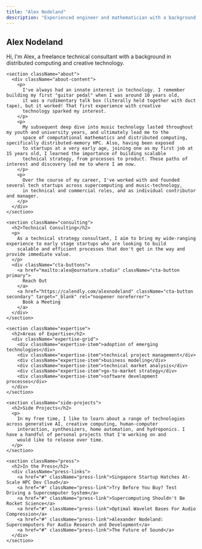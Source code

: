 ```yaml
---
title: "Alex Nodeland"
description: "Experienced engineer and mathematician with a background in distributed computing and creative technology"
---
```



<Layout>
  <SEO title="Home" />
  <div className="home">
    <section className="hero">
      <h1>Alex Nodeland</h1>
      <p className="hero-subtitle">
        Hi, I'm Alex, a freelance technical consultant with a background in distributed computing and creative technology.
      </p>
    </section>

    <section className="about">
      <div className="about-content">
        <p>
          I've always had an innate interest in technology. I remember building my first "guitar pedal" when I was around 10 years old, 
          it was a rudimentary talk box (literally held together with duct tape), but it worked! That first experience with creative 
          technology sparked my interest.
        </p>
        <p>
          My subsequent deep dive into music technology lasted throughout my youth and university years, and ultimately lead me to the 
          space of computational mathematics and distributed computing, specifically distributed-memory HPC. Also, having been exposed 
          to startups at a very early age, joining one as my first job at 15 years old, I learned the importance of building scalable 
          technical strategy, from processes to product. These paths of interest and discovery led me to where I am now.
        </p>
        <p>
          Over the course of my career, I've worked with and founded several tech startups across supercomputing and music-technology, 
          in technical and commercial roles, and as individual contributor and manager.
        </p>
      </div>
    </section>

    <section className="consulting">
      <h2>Technical Consulting</h2>
      <p>
        As a technical strategy consultant, I aim to bring my wide-ranging experience to early stage startups who are looking to build 
        scalable and efficient processes that don't get in the way and provide immediate value.
      </p>
      <div className="cta-buttons">
        <a href="mailto:alex@ournature.studio" className="cta-button primary">
          Reach Out
        </a>
        <a href="https://calendly.com/alexnodeland" className="cta-button secondary" target="_blank" rel="noopener noreferrer">
          Book a Meeting
        </a>
      </div>
    </section>

    <section className="expertise">
      <h2>Areas of Expertise</h2>
      <div className="expertise-grid">
        <div className="expertise-item">adoption of emerging technologies</div>
        <div className="expertise-item">technical project management</div>
        <div className="expertise-item">business modeling</div>
        <div className="expertise-item">technical market analysis</div>
        <div className="expertise-item">go-to-market strategy</div>
        <div className="expertise-item">software development processes</div>
      </div>
    </section>

    <section className="side-projects">
      <h2>Side Projects</h2>
      <p>
        In my free time, I like to learn about a range of technologies across generative AI, creative computing, human-computer 
        interaction, synthesizers, home automation, and hydroponics. I have a handful of personal projects that I'm working on and 
        would like to release over time.
      </p>
    </section>

    <section className="press">
      <h2>In the Press</h2>
      <div className="press-links">
        <a href="#" className="press-link">Singapore Startup Hatches At-Scale HPC Dev Cloud</a>
        <a href="#" className="press-link">Try Before You Buy? Test Driving a Supercomputer System</a>
        <a href="#" className="press-link">Supercomputing Shouldn't Be Rocket Science</a>
        <a href="#" className="press-link">Optimal Wavelet Bases For Audio Compression</a>
        <a href="#" className="press-link">Alexander Nodeland: Supercomputers For Audio Research and Development</a>
        <a href="#" className="press-link">The Future of Sound</a>
      </div>
    </section>
  </div>
</Layout>
